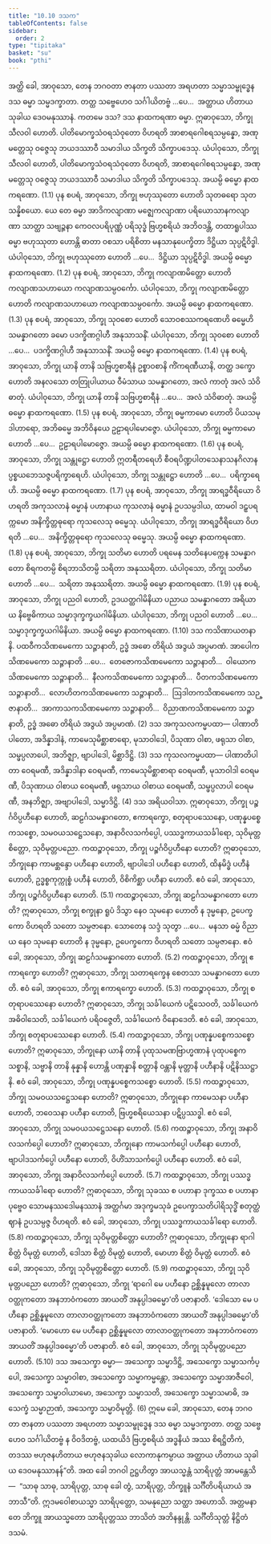 ```yaml
---
title: "10.10 ဒသက"
tableOfContents: false
sidebar:
  order: 2
type: "tipitaka"
basket: "su"
book: "pthi"
---
```



<DynamicBreadcrumb />

<Division number="345" book="pthi">

<Paragraph number="1102" book="pthi">
အတ္ထိ ခေါ, အာဝုသော, တေန ဘဂဝတာ ဇာနတာ ပဿတာ အရဟတာ သမ္မာသမ္ဗုဒ္ဓေန ဒသ ဓမ္မာ သမ္မဒက္ခာတာ. တတ္ထ သဗ္ဗေဟေဝ သင်္ဂါယိတဗ္ဗံ …ပေ…  အတ္ထာယ ဟိတာယ သုခါယ ဒေဝမနုဿာနံ. ကတမေ ဒသ?
</Paragraph>

<Paragraph number="1103" book="pthi">
ဒသ <Emphasis>နာထကရဏာ ဓမ္မာ.</Emphasis> ဣဓာဝုသော, ဘိက္ခု သီလဝါ ဟောတိ. ပါတိမောက္ခသံဝရသံဝုတော ဝိဟရတိ အာစာရဂေါစရသမ္ပန္နော, အဏုမတ္တေသု ဝဇ္ဇေသု ဘယဒဿာဝီ သမာဒါယ သိက္ခတိ သိက္ခာပဒေသု. ယံပါဝုသော, ဘိက္ခု သီလဝါ ဟောတိ, ပါတိမောက္ခသံဝရသံဝုတော ဝိဟရတိ, အာစာရဂေါစရသမ္ပန္နော, အဏုမတ္တေသု ဝဇ္ဇေသု ဘယဒဿာဝီ သမာဒါယ သိက္ခတိ သိက္ခာပဒေသု. အယမ္ပိ ဓမ္မော နာထကရဏော. (1.1)
</Paragraph>

<Paragraph number="1104" book="pthi">
ပုန စပရံ, အာဝုသော, ဘိက္ခု ဗဟုဿုတော ဟောတိ သုတဓရော သုတသန္နိစယော. ယေ တေ ဓမ္မာ အာဒိကလျာဏာ မဇ္ဈေကလျာဏာ ပရိယောသာနကလျာဏာ သာတ္ထာ သဗျဉ္ဇနာ ကေဝလပရိပုဏ္ဏံ ပရိသုဒ္ဓံ ဗြဟ္မစရိယံ အဘိဝဒန္တိ, တထာရူပါဿ ဓမ္မာ ဗဟုဿုတာ ဟောန္တိ ဓာတာ ဝစသာ ပရိစိတာ မနသာနုပေက္ခိတာ ဒိဋ္ဌိယာ သုပ္ပဋိဝိဒ္ဓါ. ယံပါဝုသော, ဘိက္ခု ဗဟုဿုတော ဟောတိ …ပေ…  ဒိဋ္ဌိယာ သုပ္ပဋိဝိဒ္ဓါ. အယမ္ပိ ဓမ္မော နာထကရဏော. (1.2)
</Paragraph>

<Paragraph number="1105" book="pthi">
ပုန စပရံ, အာဝုသော, ဘိက္ခု ကလျာဏမိတ္တော ဟောတိ ကလျာဏသဟာယော ကလျာဏသမ္ပဝင်္ကော. ယံပါဝုသော, ဘိက္ခု ကလျာဏမိတ္တော ဟောတိ ကလျာဏသဟာယော ကလျာဏသမ္ပဝင်္ကော. အယမ္ပိ ဓမ္မော နာထကရဏော. (1.3)
</Paragraph>

<Paragraph number="1106" book="pthi">
ပုန စပရံ, အာဝုသော, ဘိက္ခု သုဝစော ဟောတိ သောဝစဿကရဏေဟိ ဓမ္မေဟိ သမန္နာဂတော ခမော ပဒက္ခိဏဂ္ဂါဟီ အနုသာသနိံ. ယံပါဝုသော, ဘိက္ခု သုဝစော ဟောတိ …ပေ…  ပဒက္ခိဏဂ္ဂါဟီ အနုသာသနိံ. အယမ္ပိ ဓမ္မော နာထကရဏော. (1.4)
</Paragraph>

<Paragraph number="1107" book="pthi">
ပုန စပရံ, အာဝုသော, ဘိက္ခု ယာနိ တာနိ သဗြဟ္မစာရီနံ ဥစ္စာဝစာနိ ကိံကရဏီယာနိ, တတ္ထ ဒက္ခော ဟောတိ အနလသော တတြုပါယာယ ဝီမံသာယ သမန္နာဂတော, အလံ ကာတုံ အလံ သံဝိဓာတုံ. ယံပါဝုသော, ဘိက္ခု ယာနိ တာနိ သဗြဟ္မစာရီနံ …ပေ…  အလံ သံဝိဓာတုံ. အယမ္ပိ ဓမ္မော နာထကရဏော. (1.5)
</Paragraph>

<Paragraph number="1108" book="pthi">
ပုန စပရံ, အာဝုသော, ဘိက္ခု ဓမ္မကာမော ဟောတိ ပိယသမုဒါဟာရော, အဘိဓမ္မေ အဘိဝိနယေ ဥဠာရပါမောဇ္ဇော. ယံပါဝုသော, ဘိက္ခု ဓမ္မကာမော ဟောတိ …ပေ…  ဥဠာရပါမောဇ္ဇော. အယမ္ပိ ဓမ္မော နာထကရဏော. (1.6)
</Paragraph>

<Paragraph number="1109" book="pthi">
ပုန စပရံ, အာဝုသော, ဘိက္ခု သန္တုဋ္ဌော ဟောတိ ဣတရီတရေဟိ စီဝရပိဏ္ဍပါတသေနာသနဂိလာနပ္ပစ္စယဘေသဇ္ဇပရိက္ခာရေဟိ. ယံပါဝုသော, ဘိက္ခု သန္တုဋ္ဌော ဟောတိ …ပေ…  ပရိက္ခာရေဟိ. အယမ္ပိ ဓမ္မော နာထကရဏော. (1.7)
</Paragraph>

<Paragraph number="1110" book="pthi">
ပုန စပရံ, အာဝုသော, ဘိက္ခု အာရဒ္ဓဝီရိယော ဝိဟရတိ အကုသလာနံ ဓမ္မာနံ ပဟာနာယ ကုသလာနံ ဓမ္မာနံ ဥပသမ္ပဒါယ, ထာမဝါ ဒဠှပရက္ကမော အနိက္ခိတ္တဓုရော ကုသလေသု ဓမ္မေသု. ယံပါဝုသော, ဘိက္ခု အာရဒ္ဓဝီရိယော ဝိဟရတိ …ပေ…  အနိက္ခိတ္တဓုရော ကုသလေသု ဓမ္မေသု. အယမ္ပိ ဓမ္မော နာထကရဏော. (1.8)
</Paragraph>

<Paragraph number="1111" book="pthi">
ပုန စပရံ, အာဝုသော, ဘိက္ခု သတိမာ ဟောတိ ပရမေန သတိနေပက္ကေန သမန္နာဂတော စိရကတမ္ပိ စိရဘာသိတမ္ပိ သရိတာ အနုဿရိတာ. ယံပါဝုသော, ဘိက္ခု သတိမာ ဟောတိ …ပေ…  သရိတာ အနုဿရိတာ. အယမ္ပိ ဓမ္မော နာထကရဏော. (1.9)
</Paragraph>

<Paragraph number="1112" book="pthi">
ပုန စပရံ, အာဝုသော, ဘိက္ခု ပညဝါ ဟောတိ, ဥဒယတ္ထဂါမိနိယာ ပညာယ သမန္နာဂတော အရိယာယ နိဗ္ဗေဓိကာယ သမ္မာဒုက္ခက္ခယဂါမိနိယာ. ယံပါဝုသော, ဘိက္ခု ပညဝါ ဟောတိ …ပေ…  သမ္မာဒုက္ခက္ခယဂါမိနိယာ. အယမ္ပိ ဓမ္မော နာထကရဏော. (1.10)
</Paragraph>

</Division>
<Division number="346" book="pthi">

<Paragraph number="1113" book="pthi">
ဒသ <Emphasis>ကသိဏာယတနာနိ.</Emphasis> ပထဝီကသိဏမေကော သဉ္ဇာနာတိ, ဥဒ္ဓံ အဓော တိရိယံ အဒွယံ အပ္ပမာဏံ. အာပေါကသိဏမေကော သဉ္ဇာနာတိ …ပေ…  တေဇောကသိဏမေကော သဉ္ဇာနာတိ…  ဝါယောကသိဏမေကော သဉ္ဇာနာတိ…  နီလကသိဏမေကော သဉ္ဇာနာတိ…  ပီတကသိဏမေကော သဉ္ဇာနာတိ…  လောဟိတကသိဏမေကော သဉ္ဇာနာတိ…  ဩဒါတကသိဏမေကော သဉ္ဇာနာတိ…  အာကာသကသိဏမေကော သဉ္ဇာနာတိ…  ဝိညာဏကသိဏမေကော သဉ္ဇာနာတိ, ဥဒ္ဓံ အဓော တိရိယံ အဒွယံ အပ္ပမာဏံ. (2)
</Paragraph>

</Division>
<Division number="347" book="pthi">

<Paragraph number="1114" book="pthi">
ဒသ <Emphasis>အကုသလကမ္မပထာ—</Emphasis> ပါဏာတိပါတော, အဒိန္နာဒါနံ, ကာမေသုမိစ္ဆာစာရော, မုသာဝါဒေါ, ပိသုဏာ ဝါစာ, ဖရုသာ ဝါစာ, သမ္ဖပ္ပလာပေါ, အဘိဇ္ဈာ, ဗျာပါဒေါ, မိစ္ဆာဒိဋ္ဌိ. (3)
</Paragraph>

<Paragraph number="1115" book="pthi">
ဒသ <Emphasis>ကုသလကမ္မပထာ—</Emphasis> ပါဏာတိပါတာ ဝေရမဏီ, အဒိန္နာဒါနာ ဝေရမဏီ, ကာမေသုမိစ္ဆာစာရာ ဝေရမဏီ, မုသာဝါဒါ ဝေရမဏီ, ပိသုဏာယ ဝါစာယ ဝေရမဏီ, ဖရုသာယ ဝါစာယ ဝေရမဏီ, သမ္ဖပ္ပလာပါ ဝေရမဏီ, အနဘိဇ္ဈာ, အဗျာပါဒေါ, သမ္မာဒိဋ္ဌိ. (4)
</Paragraph>

</Division>
<Division number="348" book="pthi">

<Paragraph number="1116" book="pthi">
ဒသ <Emphasis>အရိယဝါသာ.</Emphasis> ဣဓာဝုသော, ဘိက္ခု ပဉ္စင်္ဂဝိပ္ပဟီနော ဟောတိ, ဆဠင်္ဂသမန္နာဂတော, ဧကာရက္ခော, စတုရာပဿေနော, ပဏုန္နပစ္စေကသစ္စော, သမဝယသဋ္ဌေသနော, အနာဝိလသင်္ကပ္ပေါ, ပဿဒ္ဓကာယသင်္ခါရော, သုဝိမုတ္တစိတ္တော, သုဝိမုတ္တပညော.
</Paragraph>

<Paragraph number="1117" book="pthi">
ကထဉ္စာဝုသော, ဘိက္ခု ပဉ္စင်္ဂဝိပ္ပဟီနော ဟောတိ? ဣဓာဝုသော, ဘိက္ခုနော ကာမစ္ဆန္ဒော ပဟီနော ဟောတိ, ဗျာပါဒေါ ပဟီနော ဟောတိ, ထိနမိဒ္ဓံ ပဟီနံ ဟောတိ, ဥဒ္ဓစ္စကုက္ကုစ္စံ ပဟီနံ ဟောတိ, ဝိစိကိစ္ဆာ ပဟီနာ ဟောတိ. ဧဝံ ခေါ, အာဝုသော, ဘိက္ခု ပဉ္စင်္ဂဝိပ္ပဟီနော ဟောတိ. (5.1)
</Paragraph>

<Paragraph number="1118" book="pthi">
ကထဉ္စာဝုသော, ဘိက္ခု ဆဠင်္ဂသမန္နာဂတော ဟောတိ? ဣဓာဝုသော, ဘိက္ခု စက္ခုနာ ရူပံ ဒိသွာ နေဝ သုမနော ဟောတိ န ဒုမ္မနော, ဥပေက္ခကော ဝိဟရတိ သတော သမ္ပဇာနော. သောတေန သဒ္ဒံ သုတွာ …ပေ…  မနသာ ဓမ္မံ ဝိညာယ နေဝ သုမနော ဟောတိ န ဒုမ္မနော, ဥပေက္ခကော ဝိဟရတိ သတော သမ္ပဇာနော. ဧဝံ ခေါ, အာဝုသော, ဘိက္ခု ဆဠင်္ဂသမန္နာဂတော ဟောတိ. (5.2)
</Paragraph>

<Paragraph number="1119" book="pthi">
ကထဉ္စာဝုသော, ဘိက္ခု ဧကာရက္ခော ဟောတိ? ဣဓာဝုသော, ဘိက္ခု သတာရက္ခေန စေတသာ သမန္နာဂတော ဟောတိ. ဧဝံ ခေါ, အာဝုသော, ဘိက္ခု ဧကာရက္ခော ဟောတိ. (5.3)
</Paragraph>

<Paragraph number="1120" book="pthi">
ကထဉ္စာဝုသော, ဘိက္ခု စတုရာပဿေနော ဟောတိ? ဣဓာဝုသော, ဘိက္ခု သင်္ခါယေကံ ပဋိသေဝတိ, သင်္ခါယေကံ အဓိဝါသေတိ, သင်္ခါယေကံ ပရိဝဇ္ဇေတိ, သင်္ခါယေကံ ဝိနောဒေတိ. ဧဝံ ခေါ, အာဝုသော, ဘိက္ခု စတုရာပဿေနော ဟောတိ. (5.4)
</Paragraph>

<Paragraph number="1121" book="pthi">
ကထဉ္စာဝုသော, ဘိက္ခု ပဏုန္နပစ္စေကသစ္စော ဟောတိ? ဣဓာဝုသော, ဘိက္ခုနော ယာနိ တာနိ ပုထုသမဏဗြာဟ္မဏာနံ ပုထုပစ္စေကသစ္စာနိ, သဗ္ဗာနိ တာနိ နုန္နာနိ ဟောန္တိ ပဏုန္နာနိ စတ္တာနိ ဝန္တာနိ မုတ္တာနိ ပဟီနာနိ ပဋိနိဿဋ္ဌာနိ. ဧဝံ ခေါ, အာဝုသော, ဘိက္ခု ပဏုန္နပစ္စေကသစ္စော ဟောတိ. (5.5)
</Paragraph>

<Paragraph number="1122" book="pthi">
ကထဉ္စာဝုသော, ဘိက္ခု သမဝယသဋ္ဌေသနော ဟောတိ? ဣဓာဝုသော, ဘိက္ခုနော ကာမေသနာ ပဟီနာ ဟောတိ, ဘဝေသနာ ပဟီနာ ဟောတိ, ဗြဟ္မစရိယေသနာ ပဋိပ္ပဿဒ္ဓါ. ဧဝံ ခေါ, အာဝုသော, ဘိက္ခု သမဝယသဋ္ဌေသနော ဟောတိ. (5.6)
</Paragraph>

<Paragraph number="1123" book="pthi">
ကထဉ္စာဝုသော, ဘိက္ခု အနာဝိလသင်္ကပ္ပေါ ဟောတိ? ဣဓာဝုသော, ဘိက္ခုနော ကာမသင်္ကပ္ပေါ ပဟီနော ဟောတိ, ဗျာပါဒသင်္ကပ္ပေါ ပဟီနော ဟောတိ, ဝိဟိံသာသင်္ကပ္ပေါ ပဟီနော ဟောတိ. ဧဝံ ခေါ, အာဝုသော, ဘိက္ခု အနာဝိလသင်္ကပ္ပေါ ဟောတိ. (5.7)
</Paragraph>

<Paragraph number="1124" book="pthi">
ကထဉ္စာဝုသော, ဘိက္ခု ပဿဒ္ဓကာယသင်္ခါရော ဟောတိ? ဣဓာဝုသော, ဘိက္ခု သုခဿ စ ပဟာနာ ဒုက္ခဿ စ ပဟာနာ ပုဗ္ဗေဝ သောမနဿဒေါမနဿာနံ အတ္ထင်္ဂမာ အဒုက္ခမသုခံ ဥပေက္ခာသတိပါရိသုဒ္ဓိံ စတုတ္ထံ ဈာနံ ဥပသမ္ပဇ္ဇ ဝိဟရတိ. ဧဝံ ခေါ, အာဝုသော, ဘိက္ခု ပဿဒ္ဓကာယသင်္ခါရော ဟောတိ. (5.8)
</Paragraph>

<Paragraph number="1125" book="pthi">
ကထဉ္စာဝုသော, ဘိက္ခု သုဝိမုတ္တစိတ္တော ဟောတိ? ဣဓာဝုသော, ဘိက္ခုနော ရာဂါ စိတ္တံ ဝိမုတ္တံ ဟောတိ, ဒေါသာ စိတ္တံ ဝိမုတ္တံ ဟောတိ, မောဟာ စိတ္တံ ဝိမုတ္တံ ဟောတိ. ဧဝံ ခေါ, အာဝုသော, ဘိက္ခု သုဝိမုတ္တစိတ္တော ဟောတိ. (5.9)
</Paragraph>

<Paragraph number="1126" book="pthi">
ကထဉ္စာဝုသော, ဘိက္ခု သုဝိမုတ္တပညော ဟောတိ? ဣဓာဝုသော, ဘိက္ခု ‘ရာဂေါ မေ ပဟီနော ဥစ္ဆိန္နမူလော တာလာဝတ္ထုကတော အနဘာဝံကတော အာယတိံ အနုပ္ပါဒဓမ္မော’တိ ပဇာနာတိ. ‘ဒေါသော မေ ပဟီနော ဥစ္ဆိန္နမူလော တာလာဝတ္ထုကတော အနဘာဝံကတော အာယတိံ အနုပ္ပါဒဓမ္မော’တိ ပဇာနာတိ. ‘မောဟော မေ ပဟီနော ဥစ္ဆိန္နမူလော တာလာဝတ္ထုကတော အနဘာဝံကတော အာယတိံ အနုပ္ပါဒဓမ္မော’တိ ပဇာနာတိ. ဧဝံ ခေါ, အာဝုသော, ဘိက္ခု သုဝိမုတ္တပညော ဟောတိ. (5.10)
</Paragraph>

<Paragraph number="1127" book="pthi">
ဒသ <Emphasis>အသေက္ခာ ဓမ္မာ—</Emphasis> အသေက္ခာ သမ္မာဒိဋ္ဌိ, အသေက္ခော သမ္မာသင်္ကပ္ပေါ, အသေက္ခာ သမ္မာဝါစာ, အသေက္ခော သမ္မာကမ္မန္တော, အသေက္ခော သမ္မာအာဇီဝေါ, အသေက္ခော သမ္မာဝါယာမော, အသေက္ခာ သမ္မာသတိ, အသေက္ခော သမ္မာသမာဓိ, အသေက္ခံ သမ္မာဉာဏံ, အသေက္ခာ သမ္မာဝိမုတ္တိ. (6)
</Paragraph>

<Paragraph number="1128" book="pthi">
ဣမေ ခေါ, အာဝုသော, တေန ဘဂဝတာ ဇာနတာ ပဿတာ အရဟတာ သမ္မာသမ္ဗုဒ္ဓေန ဒသ ဓမ္မာ သမ္မဒက္ခာတာ. တတ္ထ သဗ္ဗေဟေဝ သင်္ဂါယိတဗ္ဗံ န ဝိဝဒိတဗ္ဗံ, ယထယိဒံ ဗြဟ္မစရိယံ အဒ္ဓနိယံ အဿ စိရဋ္ဌိတိကံ, တဒဿ ဗဟုဇနဟိတာယ ဗဟုဇနသုခါယ လောကာနုကမ္ပာယ အတ္ထာယ ဟိတာယ သုခါယ ဒေဝမနုဿာနန်”တိ.
</Paragraph>

</Division>
<Division number="349" book="pthi">

<Paragraph number="1129" book="pthi">
အထ ခေါ ဘဂဝါ ဥဋ္ဌဟိတွာ အာယသ္မန္တံ သာရိပုတ္တံ အာမန္တေသိ—  “သာဓု သာဓု, သာရိပုတ္တ, သာဓု ခေါ တွံ, သာရိပုတ္တ, ဘိက္ခူနံ သင်္ဂီတိပရိယာယံ အဘာသီ”တိ.
</Paragraph>

<Paragraph number="1130" book="pthi">
ဣဒမဝေါစာယသ္မာ သာရိပုတ္တော, သမနုညော သတ္ထာ အဟောသိ. အတ္တမနာ တေ ဘိက္ခူ အာယသ္မတော သာရိပုတ္တဿ ဘာသိတံ အဘိနန္ဒုန္တိ.

</Paragraph>
</Division>

<Paragraph number="1131" type="center" book="pthi">
သင်္ဂီတိသုတ္တံ နိဋ္ဌိတံ ဒသမံ.
</Paragraph>